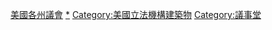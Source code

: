 {{Catnav|頁面分類|地理|行政区划|一级行政区|美国州份}}
{{Catnav|頁面分類|各種主題的頁面分類|按國家分類|各國建築|美国建筑}}
{{Commons category|State capitols in the United States}}

[[Category:美國各州議會|]]
[[Category:美国各州政府建筑物|*]]
[[Category:美國立法機構建築物|Category:美國立法機構建築物]]
[[Category:議事堂|Category:議事堂]]